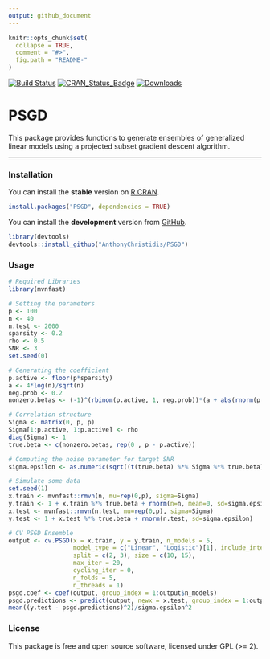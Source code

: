 ```yaml
---
output: github_document
---
```


```r
knitr::opts_chunk$set(
  collapse = TRUE,
  comment = "#>",
  fig.path = "README-"
)
```

[![Build Status](https://app.travis-ci.com/AnthonyChristidis/PSGD.svg?branch=master)](https://app.travis-ci.com/AnthonyChristidis/PSGD) [![CRAN\_Status\_Badge](http://www.r-pkg.org/badges/version/PSGD)](https://cran.r-project.org/package=PSGD) [![Downloads](http://cranlogs.r-pkg.org/badges/PSGD)](https://cran.r-project.org/package=PSGD)

PSGD
==========

This package provides functions to generate ensembles of generalized linear models using a projected subset gradient descent algorithm.

------------------------------------------------------------------------

### Installation

You can install the **stable** version on [R CRAN](https://cran.r-project.org/package=PSGD).

```r
install.packages("PSGD", dependencies = TRUE)
```

You can install the **development** version from [GitHub](https://github.com/AnthonyChristidis/PSGD).

``` r
library(devtools)
devtools::install_github("AnthonyChristidis/PSGD")
```

### Usage

``` r
# Required Libraries
library(mvnfast)

# Setting the parameters
p <- 100
n <- 40
n.test <- 2000
sparsity <- 0.2
rho <- 0.5
SNR <- 3
set.seed(0)

# Generating the coefficient
p.active <- floor(p*sparsity)
a <- 4*log(n)/sqrt(n)
neg.prob <- 0.2
nonzero.betas <- (-1)^(rbinom(p.active, 1, neg.prob))*(a + abs(rnorm(p.active)))

# Correlation structure
Sigma <- matrix(0, p, p)
Sigma[1:p.active, 1:p.active] <- rho
diag(Sigma) <- 1
true.beta <- c(nonzero.betas, rep(0 , p - p.active))

# Computing the noise parameter for target SNR
sigma.epsilon <- as.numeric(sqrt((t(true.beta) %*% Sigma %*% true.beta)/SNR))

# Simulate some data
set.seed(1)
x.train <- mvnfast::rmvn(n, mu=rep(0,p), sigma=Sigma)
y.train <- 1 + x.train %*% true.beta + rnorm(n=n, mean=0, sd=sigma.epsilon)
x.test <- mvnfast::rmvn(n.test, mu=rep(0,p), sigma=Sigma)
y.test <- 1 + x.test %*% true.beta + rnorm(n.test, sd=sigma.epsilon)

# CV PSGD Ensemble
output <- cv.PSGD(x = x.train, y = y.train, n_models = 5,
                  model_type = c("Linear", "Logistic")[1], include_intercept = TRUE, 
                  split = c(2, 3), size = c(10, 15), 
                  max_iter = 20,
                  cycling_iter = 0,
                  n_folds = 5,
                  n_threads = 1)
psgd.coef <- coef(output, group_index = 1:output$n_models)
psgd.predictions <- predict(output, newx = x.test, group_index = 1:output$n_models)
mean((y.test - psgd.predictions)^2)/sigma.epsilon^2
```

### License

This package is free and open source software, licensed under GPL (&gt;= 2).

